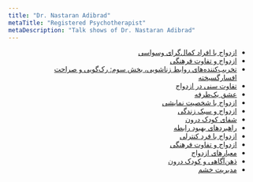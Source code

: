 ```yaml
---
title: "Dr. Nastaran Adibrad"
metaTitle: "Registered Psychotherapist"
metaDescription: "Talk shows of Dr. Nastaran Adibrad"
---
```


<div dir="rtl">

* [ازدواج با افراد کمال‌گرای وسواسی](https://youtu.be/1-DAJ_tGgYY)
* [ازدواج و تفاوت فرهنگی](https://youtu.be/Hu6hw5E49lU)
* [تخریب‌کننده‌های روابط زناشویی، بخش سوم: رک‌گویی و صراحت افسارگسیخته](https://youtu.be/15VxJM1iyNY)
* [تفاوت سنی در ازدواج](https://youtu.be/F82z9MzUTEI)
* [عشق یک‌طرفه](https://youtu.be/m7GxU7Rjmws)
* [ازدواج با شخصیت نمایشی](https://youtu.be/KM7a1EXGLJ4)
* [ازدواج و سبک زندگی](https://youtu.be/VXwOAYxIvyQ)
* [شفای کودک درون](https://youtu.be/XBqfBjL5dpY)
* [راهبردهای بهبود رابطه](https://youtu.be/Y_sJpyBDcPI)
* [ازدواج با فرد کنترلی](https://youtu.be/dAifGvIJDZI)
* [ازدواج و تفاوت فرهنگی](https://youtu.be/Hu6hw5E49lU)
* [معیارهای ازدواج](https://youtu.be/Hu6hw5E49lU)
* [ذهن‌آگاهی و کودک درون](https://youtu.be/PYzATgNbx8g)
* [مدیریت خشم](https://youtu.be/nuPA5ZGyeNk)

</div>